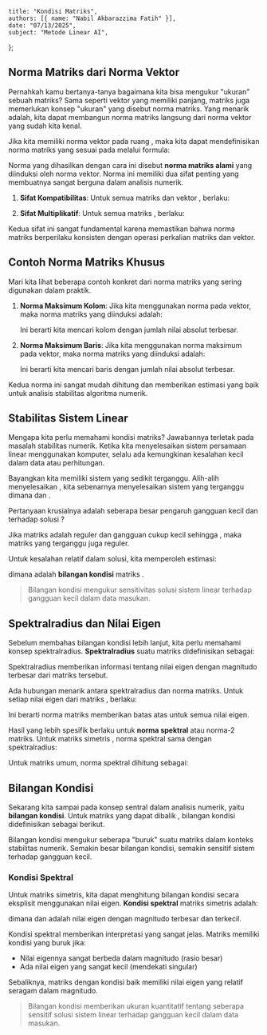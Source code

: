    title: "Kondisi Matriks",
    authors: [{ name: "Nabil Akbarazzima Fatih" }],
    date: "07/13/2025",
    subject: "Metode Linear AI",
};

## Norma Matriks dari Norma Vektor

Pernahkah kamu bertanya-tanya bagaimana kita bisa mengukur "ukuran" sebuah matriks? Sama seperti vektor yang memiliki panjang, matriks juga memerlukan konsep "ukuran" yang disebut norma matriks. Yang menarik adalah, kita dapat membangun norma matriks langsung dari norma vektor yang sudah kita kenal.

Jika kita memiliki norma vektor pada ruang <InlineMath math="\mathbb{R}^n" />, maka kita dapat mendefinisikan norma matriks yang sesuai pada <InlineMath math="\mathbb{R}^{n \times n}" /> melalui formula:

<BlockMath math="\|A\| = \sup_{x \in \mathbb{R}^n} \frac{\|Ax\|}{\|x\|} = \max_{x \in \mathbb{R}^n: \|x\|=1} \|Ax\|" />

Norma yang dihasilkan dengan cara ini disebut **norma matriks alami** yang diinduksi oleh norma vektor. Norma ini memiliki dua sifat penting yang membuatnya sangat berguna dalam analisis numerik.

1. **Sifat Kompatibilitas**: Untuk semua matriks <InlineMath math="A \in \mathbb{R}^{n \times n}" /> dan vektor <InlineMath math="x \in \mathbb{R}^n" />, berlaku:

    <BlockMath math="\|Ax\| \leq \|A\| \cdot \|x\|" />

2. **Sifat Multiplikatif**: Untuk semua matriks <InlineMath math="A, B \in \mathbb{R}^{n \times n}" />, berlaku:

    <BlockMath math="\|AB\| \leq \|A\| \cdot \|B\|" />

Kedua sifat ini sangat fundamental karena memastikan bahwa norma matriks berperilaku konsisten dengan operasi perkalian matriks dan vektor.

## Contoh Norma Matriks Khusus

Mari kita lihat beberapa contoh konkret dari norma matriks yang sering digunakan dalam praktik.

1. **Norma Maksimum Kolom**: Jika kita menggunakan norma <InlineMath math="\|x\|_1 = \sum_{i=1}^n |x_i|" /> pada vektor, maka norma matriks yang diinduksi adalah:

    <BlockMath math="\|A\|_1 = \max_{j=1,\ldots,n} \sum_{i=1}^n |a_{ij}|" />

    Ini berarti kita mencari kolom dengan jumlah nilai absolut terbesar.

2. **Norma Maksimum Baris**: Jika kita menggunakan norma maksimum <InlineMath math="\|x\|_\infty = \max_{i=1,\ldots,n} |x_i|" /> pada vektor, maka norma matriks yang diinduksi adalah:

    <BlockMath math="\|A\|_\infty = \max_{i=1,\ldots,n} \sum_{j=1}^n |a_{ij}|" />

    Ini berarti kita mencari baris dengan jumlah nilai absolut terbesar.

Kedua norma ini sangat mudah dihitung dan memberikan estimasi yang baik untuk analisis stabilitas algoritma numerik.

## Stabilitas Sistem Linear

Mengapa kita perlu memahami kondisi matriks? Jawabannya terletak pada masalah stabilitas numerik. Ketika kita menyelesaikan sistem persamaan linear <InlineMath math="Ax = b" /> menggunakan komputer, selalu ada kemungkinan kesalahan kecil dalam data atau perhitungan.

Bayangkan kita memiliki sistem yang sedikit terganggu. Alih-alih menyelesaikan <InlineMath math="Ax = b" />, kita sebenarnya menyelesaikan sistem yang terganggu <InlineMath math="\tilde{A}\tilde{x} = \tilde{b}" /> dimana <InlineMath math="\tilde{A} = A + \delta A" /> dan <InlineMath math="\tilde{b} = b + \delta b" />.

Pertanyaan krusialnya adalah seberapa besar pengaruh gangguan kecil <InlineMath math="\delta A" /> dan <InlineMath math="\delta b" /> terhadap solusi <InlineMath math="\tilde{x}" />?

Jika matriks <InlineMath math="A" /> adalah reguler dan gangguan cukup kecil sehingga <InlineMath math="\|\delta A\| < \frac{1}{\|A^{-1}\|}" />, maka matriks yang terganggu <InlineMath math="\tilde{A} = A + \delta A" /> juga reguler.

Untuk kesalahan relatif dalam solusi, kita memperoleh estimasi:

<BlockMath math="\frac{\|\delta x\|}{\|x\|} \leq \frac{\text{cond}(A)}{1 - \text{cond}(A)\|\delta A\|/\|A\|} \left( \frac{\|\delta b\|}{\|b\|} + \frac{\|\delta A\|}{\|A\|} \right)" />

dimana <InlineMath math="\text{cond}(A)" /> adalah **bilangan kondisi** matriks <InlineMath math="A" />.

> Bilangan kondisi mengukur sensitivitas solusi sistem linear terhadap gangguan kecil dalam data masukan.

## Spektralradius dan Nilai Eigen

Sebelum membahas bilangan kondisi lebih lanjut, kita perlu memahami konsep spektralradius. **Spektralradius** suatu matriks <InlineMath math="A" /> didefinisikan sebagai:

<BlockMath math="\text{spr}(A) = \max\{|\lambda| : \lambda \text{ adalah nilai eigen dari } A\}" />

Spektralradius memberikan informasi tentang nilai eigen dengan magnitudo terbesar dari matriks tersebut.

Ada hubungan menarik antara spektralradius dan norma matriks. Untuk setiap nilai eigen <InlineMath math="\lambda" /> dari matriks <InlineMath math="A" />, berlaku:

<BlockMath math="|\lambda| \leq \|A\|" />

Ini berarti norma matriks memberikan batas atas untuk semua nilai eigen.

Hasil yang lebih spesifik berlaku untuk **norma spektral** atau norma-2 matriks. Untuk matriks simetris <InlineMath math="A \in \mathbb{R}^{n \times n}" />, norma spektral sama dengan spektralradius:

<BlockMath math="\|A\|_2 = \max\{|\lambda| : \lambda \text{ nilai eigen dari } A\} = \text{spr}(A)" />

Untuk matriks umum, norma spektral dihitung sebagai:

<BlockMath math="\|A\|_2 = \sqrt{\text{spr}(A^T A)}" />

## Bilangan Kondisi

Sekarang kita sampai pada konsep sentral dalam analisis numerik, yaitu **bilangan kondisi**. Untuk matriks yang dapat dibalik <InlineMath math="A \in \mathbb{R}^{n \times n}" />, bilangan kondisi didefinisikan sebagai berikut.

<BlockMath math="\text{cond}(A) = \|A\| \cdot \|A^{-1}\|" />

Bilangan kondisi mengukur seberapa "buruk" suatu matriks dalam konteks stabilitas numerik. Semakin besar bilangan kondisi, semakin sensitif sistem terhadap gangguan kecil.

### Kondisi Spektral

Untuk matriks simetris, kita dapat menghitung bilangan kondisi secara eksplisit menggunakan nilai eigen. **Kondisi spektral** matriks simetris adalah:

<BlockMath math="\text{cond}_2(A) = \frac{|\lambda_{\max}|}{|\lambda_{\min}|}" />

dimana <InlineMath math="\lambda_{\max}" /> dan <InlineMath math="\lambda_{\min}" /> adalah nilai eigen dengan magnitudo terbesar dan terkecil.

Kondisi spektral memberikan interpretasi yang sangat jelas. Matriks memiliki kondisi yang buruk jika:
- Nilai eigennya sangat berbeda dalam magnitudo (rasio besar)
- Ada nilai eigen yang sangat kecil (mendekati singular)

Sebaliknya, matriks dengan kondisi baik memiliki nilai eigen yang relatif seragam dalam magnitudo.

> Bilangan kondisi memberikan ukuran kuantitatif tentang seberapa sensitif solusi sistem linear terhadap gangguan kecil dalam data masukan.